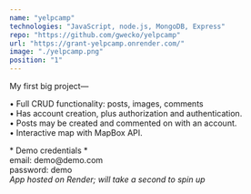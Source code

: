 ```yaml
---
name: "yelpcamp"
technologies: "JavaScript, node.js, MongoDB, Express"
repo: "https://github.com/gwecko/yelpcamp"
url: "https://grant-yelpcamp.onrender.com/"
image: "./yelpcamp.png"
position: "1"
---
```


My first big project— <br />

• Full CRUD functionality: posts, images, comments <br />
• Has account creation, plus authorization and authentication. <br />
• Posts may be created and commented on with an account. <br />
• Interactive map with MapBox API. <br />

\* Demo credentials * <br />
email: demo@demo\.com <br />
password: demo <br />
_App hosted on Render; will take a second to spin up_

